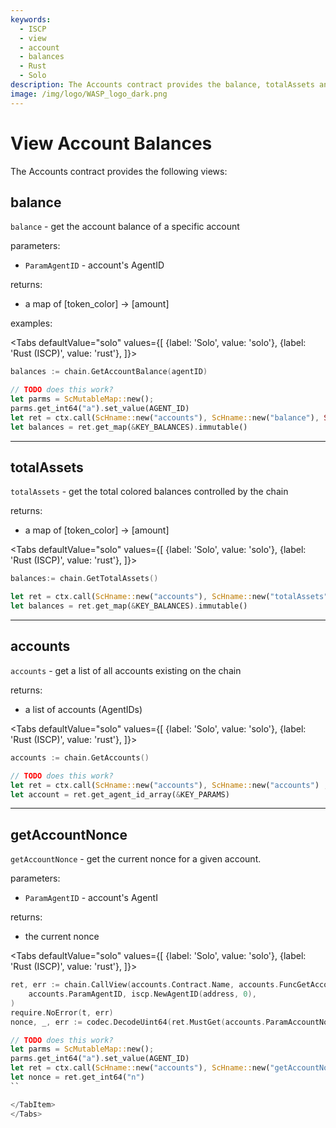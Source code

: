 ```yaml
---
keywords:
  - ISCP
  - view
  - account
  - balances
  - Rust
  - Solo
description: The Accounts contract provides the balance, totalAssets and accounts views.
image: /img/logo/WASP_logo_dark.png
---
```



# View Account Balances

The Accounts contract provides the following views:

## balance

`balance` - get the account balance of a specific account

parameters:

- `ParamAgentID` - account's AgentID

returns:

- a map of [token_color] -> [amount]

examples:

<Tabs
    defaultValue="solo"
    values={[
        {label: 'Solo', value: 'solo'},
        {label: 'Rust (ISCP)', value: 'rust'},
    ]}>
<TabItem value="solo">

```go
balances := chain.GetAccountBalance(agentID)
```

</TabItem>
<TabItem value="rust">

```rust
// TODO does this work?
let parms = ScMutableMap::new();
parms.get_int64("a").set_value(AGENT_ID)
let ret = ctx.call(ScHname::new("accounts"), ScHname::new("balance"), Some(params), None);
let balances = ret.get_map(&KEY_BALANCES).immutable()
```

</TabItem>
</Tabs>

---

## totalAssets

`totalAssets` - get the total colored balances controlled by the chain

returns:

- a map of [token_color] -> [amount]

<Tabs
    defaultValue="solo"
    values={[
        {label: 'Solo', value: 'solo'},
        {label: 'Rust (ISCP)', value: 'rust'},
    ]}>
<TabItem value="solo">

```go
balances:= chain.GetTotalAssets()
```

</TabItem>
<TabItem value="rust">

```rust
let ret = ctx.call(ScHname::new("accounts"), ScHname::new("totalAssets") , None);
let balances = ret.get_map(&KEY_BALANCES).immutable()
```

</TabItem>
</Tabs>

---

## accounts

`accounts` - get a list of all accounts existing on the chain

returns:

- a list of accounts (AgentIDs)

<Tabs
    defaultValue="solo"
    values={[
        {label: 'Solo', value: 'solo'},
        {label: 'Rust (ISCP)', value: 'rust'},
    ]}>
<TabItem value="solo">

```go
accounts := chain.GetAccounts()
```

</TabItem>
<TabItem value="rust">

```rust
// TODO does this work?
let ret = ctx.call(ScHname::new("accounts"), ScHname::new("accounts") , None);
let account = ret.get_agent_id_array(&KEY_PARAMS)
```

</TabItem>
</Tabs>

---

## getAccountNonce

`getAccountNonce` - get the current nonce for a given account.

parameters:

- `ParamAgentID` - account's AgentI

returns:

- the current nonce

<Tabs
    defaultValue="solo"
    values={[
        {label: 'Solo', value: 'solo'},
        {label: 'Rust (ISCP)', value: 'rust'},
    ]}>
<TabItem value="solo">

```go
ret, err := chain.CallView(accounts.Contract.Name, accounts.FuncGetAccountNonce.Name,
    accounts.ParamAgentID, iscp.NewAgentID(address, 0),
)
require.NoError(t, err)
nonce, _, err := codec.DecodeUint64(ret.MustGet(accounts.ParamAccountNonce)
```

</TabItem>
<TabItem value="rust">

```rust
// TODO does this work?
let parms = ScMutableMap::new();
parms.get_int64("a").set_value(AGENT_ID)
let ret = ctx.call(ScHname::new("accounts"), ScHname::new("getAccountNonce"), Some(params), None);
let nonce = ret.get_int64("n")
``

</TabItem>
</Tabs>

```
